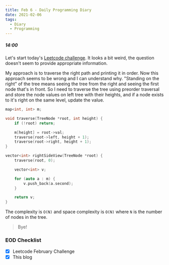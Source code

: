 ```yaml
---
title: Feb 6 - Daily Programming Diary
date: 2021-02-06
tags:
  - Diary
  - Programming
---
```


##### 14:00
Let's start today's [Leetcode challenge](https://leetcode.com/explore/challenge/card/february-leetcoding-challenge-2021/584/week-1-february-1st-february-7th/3630/). It looks a bit weird, the question doesn't seem to provide appropriate information.

My approach is to traverse the right path and printing it in order. Now this approach seems to be wrong and I can understand why. "Standing on the right" of the tree means seeing the tree from the right and seeing the first node that's in front. So I need to traverse the tree using preorder traversal and store the node values on left tree with their heights, and if a node exists to it's right on the same level, update the value.

```cpp:title=binary-tree-right-side-view.cpp
map<int, int> m;

void traverse(TreeNode *root, int height) {
    if (!root) return;

    m[height] = root->val;
    traverse(root->left, height + 1);
    traverse(root->right, height + 1);
}

vector<int> rightSideView(TreeNode *root) {
    traverse(root, 0);

    vector<int> v;

    for (auto a : m) {
        v.push_back(a.second);
    }

    return v;
}
```

The complexity is `O(N)` and space complexity is `O(N)` where `N` is the number of nodes in the tree.

> Bye!

### EOD Checklist
- [x] Leetcode February Challenge
- [x] This blog